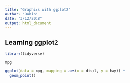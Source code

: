 ```yaml
---
title: "Graphics with ggplot2"
author: "Robin"
date: "3/12/2018"
output: html_document
---
```


## Learning ggplot2 ##
```r
library(tidyverse)
```

```r
mpg
```

```r
ggplot(data = mpg, mapping = aes(x = displ, y = hwy)) +
  geom_point()
```


